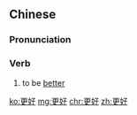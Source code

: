 ==Chinese==
{{zh-forms}}

===Pronunciation===
{{zh-pron
|m=gènghǎo
|c=gang3 hou2
|h=pfs=kien-hó
|cat=v
}}

===Verb===
{{zh-verb}}

# to be [[better]] {{gloss|as in, more desirable or satisfactory}}
#: {{zh-x|沒有 最好，只有 '''更{gèng}好'''|There is no best, only '''better'''.}}

[[ko:更好]]
[[mg:更好]]
[[chr:更好]]
[[zh:更好]]
